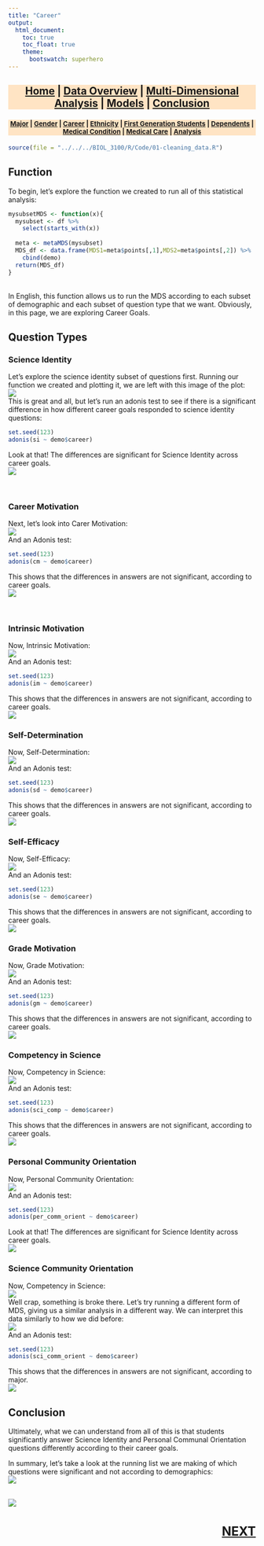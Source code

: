 ```yaml
---
title: "Career"
output:
  html_document:
    toc: true
    toc_float: true
    theme:
      bootswatch: superhero
---
```


<h3 style="background-color:bisque;text-align:center;font-size:150%;">[Home](https://pbischoff3.github.io/Projects/BIOL_3100) | [Data Overview](https://pbischoff3.github.io/Projects/BIOL_3100/data_overview/) | [Multi-Dimensional Analysis](https://pbischoff3.github.io/Projects/BIOL_3100/multi_dimensional_analysis/) | [Models](https://pbischoff3.github.io/Projects/BIOL_3100/models/) | [Conclusion](https://pbischoff3.github.io/Projects/BIOL_3100/Conclusion/)</h3>

<h4 style="background-color:bisque;text-align:center;font-size:95%;">[Major](https://pbischoff3.github.io/Projects/BIOL_3100/multi_dimensional_analysis/Major/) | [Gender](https://pbischoff3.github.io/Projects/BIOL_3100/multi_dimensional_analysis/Gender/) | [Career](https://pbischoff3.github.io/Projects/BIOL_3100/multi_dimensional_analysis/career/) | [Ethnicity](https://pbischoff3.github.io/Projects/BIOL_3100/multi_dimensional_analysis/Ethnicity/) | [First Generation Students](https://pbischoff3.github.io/Projects/BIOL_3100/multi_dimensional_analysis/fgs/) | [Dependents](https://pbischoff3.github.io/Projects/BIOL_3100/multi_dimensional_analysis/dependents/)      | [Medical Condition](https://pbischoff3.github.io/Projects/BIOL_3100/multi_dimensional_analysis/medical_condition/) | [Medical Care](https://pbischoff3.github.io/Projects/BIOL_3100/multi_dimensional_analysis/medical_care/) | [Analysis](https://pbischoff3.github.io/Projects/BIOL_3100/multi_dimensional_analysis/analysis/)</h4>
  
```r
source(file = "../../../BIOL_3100/R/Code/01-cleaning_data.R")
```


## Function
To begin, let's explore the function we created to run all of this statistical analysis:
```r
mysubsetMDS <- function(x){
  mysubset <- df %>% 
    select(starts_with(x))
  
  meta <- metaMDS(mysubset)
  MDS_df <- data.frame(MDS1=meta$points[,1],MDS2=meta$points[,2]) %>%
    cbind(demo)
  return(MDS_df)
}
```
<br>
In English, this function allows us to run the MDS according to each subset of demographic and each subset of question type that we want. Obviously, in this page, we are exploring Career Goals.

## Question Types
### Science Identity
Let's explore the science identity subset of questions first. Running our function we created and plotting it, we are left with this image of the plot:<br>
![](../../R/Images/career/si.png)
<br> This is great and all, but let's run an adonis test to see if there is a significant difference in how different career goals responded to science identity questions:
```r
set.seed(123)
adonis(si ~ demo$career)
```
Look at that! The differences are significant for Science Identity across career goals. <br>
![](../../R/Images/what_is_MDS/yes.gif)

<br>

### Career Motivation
Next, let's look into Carer Motivation: <br>
![](../../R/Images/career/cm.png)
<br>
And an Adonis test:
```r
set.seed(123)
adonis(cm ~ demo$career)
```
This shows that the differences in answers are not significant, according to career goals. <br>
![](../../R/Images/what_is_MDS/no.gif)

<br>

### Intrinsic Motivation
Now, Intrinsic Motivation: <br>
![](../../R/Images/career/im.png)
<br>
And an Adonis test:
```r
set.seed(123)
adonis(im ~ demo$career)
```
This shows that the differences in answers are not significant, according to career goals. <br>
![](../../R/Images/what_is_MDS/no.gif)

### Self-Determination
Now, Self-Determination: <br>
![](../../R/Images/career/sd.png)
<br>
And an Adonis test:
```r
set.seed(123)
adonis(sd ~ demo$career)
```
This shows that the differences in answers are not significant, according to career goals. <br>
![](../../R/Images/what_is_MDS/no.gif)

### Self-Efficacy
Now, Self-Efficacy: <br>
![](../../R/Images/career/se.png)
<br>
And an Adonis test:
```r
set.seed(123)
adonis(se ~ demo$career)
```
This shows that the differences in answers are not significant, according to career goals. <br>
![](../../R/Images/what_is_MDS/no.gif)

### Grade Motivation
Now, Grade Motivation: <br>
![](../../R/Images/career/gm.png)
<br>
And an Adonis test:
```r
set.seed(123)
adonis(gm ~ demo$career)
```
This shows that the differences in answers are not significant, according to career goals. <br>
![](../../R/Images/what_is_MDS/no.gif)

### Competency in Science
Now, Competency in Science: <br>
![](../../R/Images/career/sci_comp.png)
<br>
And an Adonis test:
```r
set.seed(123)
adonis(sci_comp ~ demo$career)
```
This shows that the differences in answers are not significant, according to career goals. <br>
![](../../R/Images/what_is_MDS/no.gif)

### Personal Community Orientation
Now, Personal Community Orientation: <br>
![](../../R/Images/career/per_comm_orient.png)
<br>
And an Adonis test:
```r
set.seed(123)
adonis(per_comm_orient ~ demo$career)
```
Look at that! The differences are significant for Science Identity across career goals. <br>
![](../../R/Images/what_is_MDS/yes.gif)

### Science Community Orientation
Now, Competency in Science: <br>
![](../../R/Images/career/sci_comm_orient1.png)
<br> Well crap, something is broke there. Let's try running a different form of MDS, giving us a similar analysis in a different way. We can interpret this data similarly to how we did before:
<br> 
![](../../R/Images/career/sci_comm_orient2.png)
<br>
And an Adonis test:
```r
set.seed(123)
adonis(sci_comm_orient ~ demo$career)
```
This shows that the differences in answers are not significant, according to major. <br>
![](../../R/Images/what_is_MDS/no.gif)

## Conclusion
Ultimately, what we can understand from all of this is that students significantly answer Science Identity and Personal Communal Orientation questions differently according to their career goals.<br>

In summary, let's take a look at the running list we are making of which questions were significant and not according to demographics: <br>
![](../../R/Images/career/table.png)
<br> <br>

![](../../R/Images/career/conclusion.gif)

<h3 style="text-align:right;font-size:180%;">[**NEXT**](https://pbischoff3.github.io/multi_dimensional_analysis/Ethnicity/)